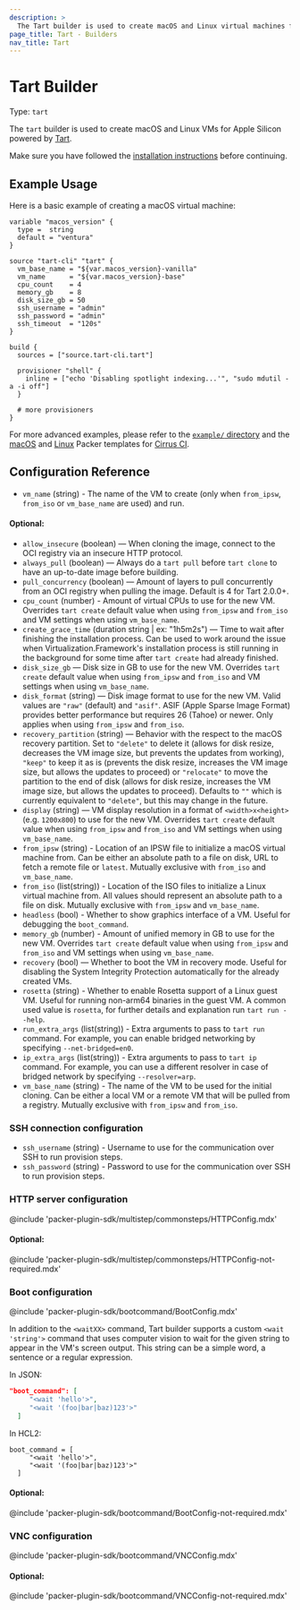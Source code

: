 ```yaml
---
description: >
  The Tart builder is used to create macOS and Linux virtual machines for Apple Silicon.
page_title: Tart - Builders
nav_title: Tart
---
```


# Tart Builder

Type: `tart`

The `tart` builder is used to create macOS and Linux VMs for Apple Silicon powered by [Tart](https://tart.run/).

Make sure you have followed the [installation instructions](/packer/integrations/cirruslabs/tart#installation) before continuing.

## Example Usage

Here is a basic example of creating a macOS virtual machine:

```hcl
variable "macos_version" {
  type =  string
  default = "ventura"
}

source "tart-cli" "tart" {
  vm_base_name = "${var.macos_version}-vanilla"
  vm_name      = "${var.macos_version}-base"
  cpu_count    = 4
  memory_gb    = 8
  disk_size_gb = 50
  ssh_username = "admin"
  ssh_password = "admin"
  ssh_timeout  = "120s"
}

build {
  sources = ["source.tart-cli.tart"]

  provisioner "shell" {
    inline = ["echo 'Disabling spotlight indexing...'", "sudo mdutil -a -i off"]
  }

  # more provisioners
}
```

For more advanced examples, please refer to the [`example/` directory](https://github.com/cirruslabs/packer-plugin-tart/tree/main/example) and the [macOS](https://github.com/cirruslabs/macos-image-templates) and [Linux](https://github.com/cirruslabs/linux-image-templates) Packer templates for [Cirrus CI](https://cirrus-ci.org/).


## Configuration Reference

- `vm_name` (string) - The name of the VM to create (only when `from_ipsw`, `from_iso` or `vm_base_name` are used) and run.

#### Optional:

- `allow_insecure` (boolean) — When cloning the image, connect to the OCI registry via an insecure HTTP protocol.
- `always_pull` (boolean) — Always do a `tart pull` before `tart clone` to have an up-to-date image before building.
- `pull_concurrency` (boolean) — Amount of layers to pull concurrently from an OCI registry when pulling the image. Default is 4 for Tart 2.0.0+.
- `cpu_count` (number) - Amount of virtual CPUs to use for the new VM. Overrides `tart create` default value when using `from_ipsw` and `from_iso` and VM settings when using `vm_base_name`.
- `create_grace_time` (duration string | ex: "1h5m2s") — Time to wait after finishing the installation process. Can be used to work around the issue when Virtualization.Framework's installation process is still running in the background for some time after `tart create` had already finished.
- `disk_size_gb` — Disk size in GB to use for the new VM. Overrides `tart create` default value when using `from_ipsw` and `from_iso` and VM settings when using `vm_base_name`.
- `disk_format` (string) — Disk image format to use for the new VM. Valid values are `"raw"` (default) and `"asif"`. ASIF (Apple Sparse Image Format) provides better performance but requires 26 (Tahoe) or newer. Only applies when using `from_ipsw` and `from_iso`.
- `recovery_partition` (string) — Behavior with the respect to the macOS recovery partition. Set to `"delete"` to delete it (allows for disk resize, decreases the VM image size, but prevents the updates from working), `"keep"` to keep it as is (prevents the disk resize, increases the VM image size, but allows the updates to proceed) or `"relocate"` to move the partition to the end of disk (allows for disk resize, increases the VM image size, but allows the updates to proceed). Defaults to `""` which is currently equivalent to `"delete"`, but this may change in the future.
- `display` (string) — VM display resolution in a format of `<width>x<height>` (e.g. `1200x800`) to use for the new VM. Overrides `tart create` default value when using `from_ipsw` and `from_iso` and VM settings when using `vm_base_name`.
- `from_ipsw` (string) - Location of an IPSW file to initialize a macOS virtual machine from. Can be either an absolute path to a file on disk, URL to fetch a remote file or `latest`. Mutually exclusive with `from_iso` and `vm_base_name`.
- `from_iso` (list(string)) - Location of the ISO files to initialize a Linux virtual machine from. All values should represent an absolute path to a file on disk. Mutually exclusive with `from_ipsw` and `vm_base_name`.
- `headless` (bool) - Whether to show graphics interface of a VM. Useful for debugging the `boot_command`.
- `memory_gb` (number) - Amount of unified memory in GB to use for the new VM. Overrides `tart create` default value when using `from_ipsw` and `from_iso` and VM settings when using `vm_base_name`.
- `recovery` (bool) — Whether to boot the VM in recovery mode. Useful for disabling the System Integrity Protection automatically for the already created VMs.
- `rosetta` (string) - Whether to enable Rosetta support of a Linux guest VM. Useful for running non-arm64 binaries in the guest VM. A common used value is `rosetta`, for further details and explanation run `tart run --help`.
- `run_extra_args` (list(string)) - Extra arguments to pass to `tart run` command. For example, you can enable bridged networking by specifying `--net-bridged=en0`.
- `ip_extra_args` (list(string)) - Extra arguments to pass to `tart ip` command. For example, you can use a different resolver in case of bridged network by specifying `--resolver=arp`.
- `vm_base_name` (string) - The name of the VM to be used for the initial cloning. Can be either a local VM or a remote VM that will be pulled from a registry. Mutually exclusive with `from_ipsw` and `from_iso`.

### SSH connection configuration

- `ssh_username` (string) - Username to use for the communication over SSH to run provision steps.
- `ssh_password` (string) - Password to use for the communication over SSH to run provision steps.

### HTTP server configuration

@include 'packer-plugin-sdk/multistep/commonsteps/HTTPConfig.mdx'

#### Optional:

@include 'packer-plugin-sdk/multistep/commonsteps/HTTPConfig-not-required.mdx'

### Boot configuration

@include 'packer-plugin-sdk/bootcommand/BootConfig.mdx'

In addition to the `<waitXX>` command, Tart builder supports a custom `<wait 'string'>`
command that uses computer vision to wait for the given string to appear in the VM's
screen output. This string can be a simple word, a sentence or a regular expression.

In JSON:

```json
"boot_command": [
     "<wait 'hello'>",
     "<wait '(foo|bar|baz)123'>"
  ]
```

In HCL2:

```hcl
boot_command = [
     "<wait 'hello'>",
     "<wait '(foo|bar|baz)123'>"
  ]
```

#### Optional:

@include 'packer-plugin-sdk/bootcommand/BootConfig-not-required.mdx'

### VNC configuration

@include 'packer-plugin-sdk/bootcommand/VNCConfig.mdx'

#### Optional:

@include 'packer-plugin-sdk/bootcommand/VNCConfig-not-required.mdx'
